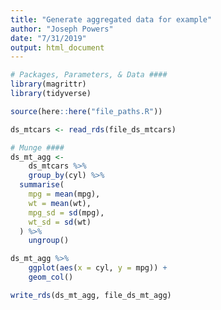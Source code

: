```yaml
---
title: "Generate aggregated data for example"
author: "Joseph Powers"
date: "7/31/2019"
output: html_document
---
```


```r
# Packages, Parameters, & Data ####
library(magrittr)
library(tidyverse)

source(here::here("file_paths.R"))

ds_mtcars <- read_rds(file_ds_mtcars)
```

```r
# Munge ####
ds_mt_agg <- 
	ds_mtcars %>% 
	group_by(cyl) %>% 
  summarise(
    mpg = mean(mpg),
    wt = mean(wt),
    mpg_sd = sd(mpg),
    wt_sd = sd(wt)
  ) %>% 
	ungroup()
```

```r
ds_mt_agg %>% 
	ggplot(aes(x = cyl, y = mpg)) + 
	geom_col()
```

```r
write_rds(ds_mt_agg, file_ds_mt_agg)
```